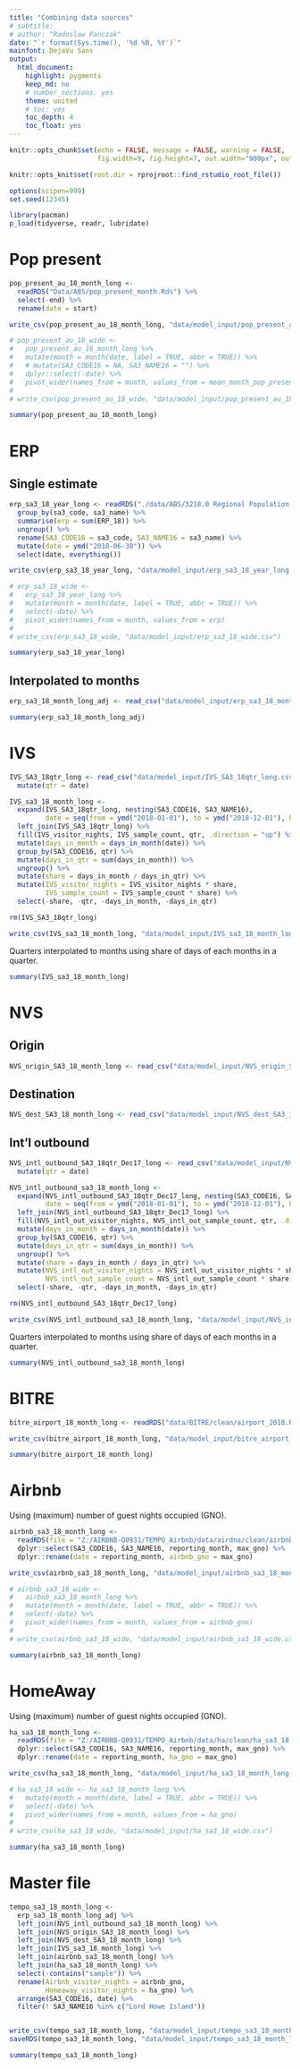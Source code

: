 ```yaml
---
title: "Combining data sources"
# subtitle: 
# author: "Radoslaw Panczak"
date: "`r format(Sys.time(), '%d %B, %Y')`"
mainfont: DejaVu Sans
output: 
  html_document: 
    highlight: pygments
    keep_md: no
    # number_sections: yes
    theme: united
    # toc: yes
    toc_depth: 4
    toc_float: yes
---
```


<!-- ------------------------------------------------------------ --> 

```r
knitr::opts_chunk$set(echo = FALSE, message = FALSE, warning = FALSE, 
                      fig.width=9, fig.height=7, out.width="900px", out.height="700px", dpi=300)

knitr::opts_knit$set(root.dir = rprojroot::find_rstudio_root_file())

options(scipen=999)
set.seed(12345)

library(pacman) 
p_load(tidyverse, readr, lubridate)
```

<!-- ------------------------------------------------------------ --> 

# Pop present

```r
pop_present_au_18_month_long <- 
  readRDS("Data/ABS/pop_present_month.Rds") %>% 
  select(-end) %>% 
  rename(date = start)

write_csv(pop_present_au_18_month_long, "data/model_input/pop_present_au_18_month_long.csv")

# pop_present_au_18_wide <- 
#   pop_present_au_18_month_long %>% 
#   mutate(month = month(date, label = TRUE, abbr = TRUE)) %>% 
#   # mutate(SA3_CODE16 = NA, SA3_NAME16 = "") %>% 
#   dplyr::select(-date) %>% 
#   pivot_wider(names_from = month, values_from = mean_month_pop_present)
# 
# write_csv(pop_present_au_18_wide, "data/model_input/pop_present_au_18_wide.csv")
```

```r
summary(pop_present_au_18_month_long)
```

# ERP

## Single estimate

```r
erp_sa3_18_year_long <- readRDS("./data/ABS/3218.0 Regional Population Growth, Australia, 2017-18/clean/ERP_SA2_2018.Rds") %>% 
  group_by(sa3_code, sa3_name) %>% 
  summarise(erp = sum(ERP_18)) %>% 
  ungroup() %>% 
  rename(SA3_CODE16 = sa3_code, SA3_NAME16 = sa3_name) %>% 
  mutate(date = ymd("2018-06-30")) %>% 
  select(date, everything())

write_csv(erp_sa3_18_year_long, "data/model_input/erp_sa3_18_year_long.csv")

# erp_sa3_18_wide <- 
#   erp_sa3_18_year_long %>% 
#   mutate(month = month(date, label = TRUE, abbr = TRUE)) %>% 
#   select(-date) %>% 
#   pivot_wider(names_from = month, values_from = erp)
# 
# write_csv(erp_sa3_18_wide, "data/model_input/erp_sa3_18_wide.csv")
```

```r
summary(erp_sa3_18_year_long)
```

## Interpolated to months

```r
erp_sa3_18_month_long_adj <- read_csv("data/model_input/erp_sa3_18_month_adj_long.csv")
```

```r
summary(erp_sa3_18_month_long_adj)
```

<!-- ------------------------------------------------------------ --> 

# IVS

```r
IVS_SA3_18qtr_long <- read_csv("data/model_input/IVS_SA3_18qtr_long.csv") %>% 
  mutate(qtr = date)

IVS_sa3_18_month_long <- 
  expand(IVS_SA3_18qtr_long, nesting(SA3_CODE16, SA3_NAME16), 
         date = seq(from = ymd("2018-01-01"), to = ymd("2018-12-01"), by = "month")) %>% 
  left_join(IVS_SA3_18qtr_long) %>% 
  fill(IVS_visitor_nights, IVS_sample_count, qtr, .direction = "up") %>% 
  mutate(days_in_month = days_in_month(date)) %>% 
  group_by(SA3_CODE16, qtr) %>% 
  mutate(days_in_qtr = sum(days_in_month)) %>% 
  ungroup() %>% 
  mutate(share = days_in_month / days_in_qtr) %>% 
  mutate(IVS_visitor_nights = IVS_visitor_nights * share,
         IVS_sample_count = IVS_sample_count * share) %>% 
  select(-share, -qtr, -days_in_month, -days_in_qtr)

rm(IVS_SA3_18qtr_long)

write_csv(IVS_sa3_18_month_long, "data/model_input/IVS_sa3_18_month_long.csv")
```

Quarters interpolated to months using share of days of each months in a quarter.

```r
summary(IVS_sa3_18_month_long)
```

<!-- ------------------------------------------------------------ --> 

# NVS

## Origin

```r
NVS_origin_SA3_18_month_long <- read_csv("data/model_input/NVS_origin_SA3_18_month_long.csv")
```

## Destination

```r
NVS_dest_SA3_18_month_long <- read_csv("data/model_input/NVS_dest_SA3_18_month_long.csv")
```

## Int'l outbound

```r
NVS_intl_outbound_SA3_18qtr_Dec17_long <- read_csv("data/model_input/NVS_intl_outbound_SA3_18qtr+Dec17_long.csv") %>% 
  mutate(qtr = date)

NVS_intl_outbound_sa3_18_month_long <- 
  expand(NVS_intl_outbound_SA3_18qtr_Dec17_long, nesting(SA3_CODE16, SA3_NAME16), 
         date = seq(from = ymd("2018-01-01"), to = ymd("2018-12-01"), by = "month")) %>% 
  left_join(NVS_intl_outbound_SA3_18qtr_Dec17_long) %>% 
  fill(NVS_intl_out_visitor_nights, NVS_intl_out_sample_count, qtr, .direction = "up") %>% 
  mutate(days_in_month = days_in_month(date)) %>% 
  group_by(SA3_CODE16, qtr) %>% 
  mutate(days_in_qtr = sum(days_in_month)) %>% 
  ungroup() %>% 
  mutate(share = days_in_month / days_in_qtr) %>% 
  mutate(NVS_intl_out_visitor_nights = NVS_intl_out_visitor_nights * share,
         NVS_intl_out_sample_count = NVS_intl_out_sample_count * share) %>% 
  select(-share, -qtr, -days_in_month, -days_in_qtr)

rm(NVS_intl_outbound_SA3_18qtr_Dec17_long)

write_csv(NVS_intl_outbound_sa3_18_month_long, "data/model_input/NVS_intl_outbound_sa3_18_month_long.csv")
```

Quarters interpolated to months using share of days of each months in a quarter.

```r
summary(NVS_intl_outbound_sa3_18_month_long)
```

<!-- ------------------------------------------------------------ --> 

# BITRE

```r
bitre_airport_18_month_long <- readRDS("data/BITRE/clean/airport_2018.Rds")

write_csv(bitre_airport_18_month_long, "data/model_input/bitre_airport_18_month_long.csv")
```

```r
summary(bitre_airport_18_month_long)
```

<!-- ------------------------------------------------------------ --> 

# Airbnb

Using (maximum) number of guest nights occupied (GNO).

```r
airbnb_sa3_18_month_long <- 
  readRDS(file = "Z:/AIRBNB-Q0931/TEMPO_Airbnb/data/airdna/clean/airbnb_sa3_18.rds") %>% 
  dplyr::select(SA3_CODE16, SA3_NAME16, reporting_month, max_gno) %>% 
  dplyr::rename(date = reporting_month, airbnb_gno = max_gno)

write_csv(airbnb_sa3_18_month_long, "data/model_input/airbnb_sa3_18_month_long.csv")

# airbnb_sa3_18_wide <- 
#   airbnb_sa3_18_month_long %>% 
#   mutate(month = month(date, label = TRUE, abbr = TRUE)) %>% 
#   select(-date) %>% 
#   pivot_wider(names_from = month, values_from = airbnb_gno)
# 
# write_csv(airbnb_sa3_18_wide, "data/model_input/airbnb_sa3_18_wide.csv")
```

```r
summary(airbnb_sa3_18_month_long)
```

<!-- ------------------------------------------------------------ --> 

# HomeAway

Using (maximum) number of guest nights occupied (GNO).

```r
ha_sa3_18_month_long <- 
  readRDS(file = "Z:/AIRBNB-Q0931/TEMPO_Airbnb/data/ha/clean/ha_sa3_18.rds") %>% 
  dplyr::select(SA3_CODE16, SA3_NAME16, reporting_month, max_gno) %>% 
  dplyr::rename(date = reporting_month, ha_gno = max_gno)

write_csv(ha_sa3_18_month_long, "data/model_input/ha_sa3_18_month_long.csv")

# ha_sa3_18_wide <- ha_sa3_18_month_long %>% 
#   mutate(month = month(date, label = TRUE, abbr = TRUE)) %>% 
#   select(-date) %>% 
#   pivot_wider(names_from = month, values_from = ha_gno)
# 
# write_csv(ha_sa3_18_wide, "data/model_input/ha_sa3_18_wide.csv")
```

```r
summary(ha_sa3_18_month_long)
```

<!-- ------------------------------------------------------------ --> 

# Master file

```r
tempo_sa3_18_month_long <- 
  erp_sa3_18_month_long_adj %>% 
  left_join(NVS_intl_outbound_sa3_18_month_long) %>% 
  left_join(NVS_origin_SA3_18_month_long) %>% 
  left_join(NVS_dest_SA3_18_month_long) %>% 
  left_join(IVS_sa3_18_month_long) %>% 
  left_join(airbnb_sa3_18_month_long) %>% 
  left_join(ha_sa3_18_month_long) %>% 
  select(-contains("sample")) %>% 
  rename(Airbnb_visitor_nights = airbnb_gno,
         Homeaway_visitor_nights = ha_gno) %>% 
  arrange(SA3_CODE16, date) %>% 
  filter(! SA3_NAME16 %in% c("Lord Howe Island")) 


write_csv(tempo_sa3_18_month_long, "data/model_input/tempo_sa3_18_month_long.csv")
saveRDS(tempo_sa3_18_month_long, "data/model_input/tempo_sa3_18_month_long.Rds")

summary(tempo_sa3_18_month_long)
```

